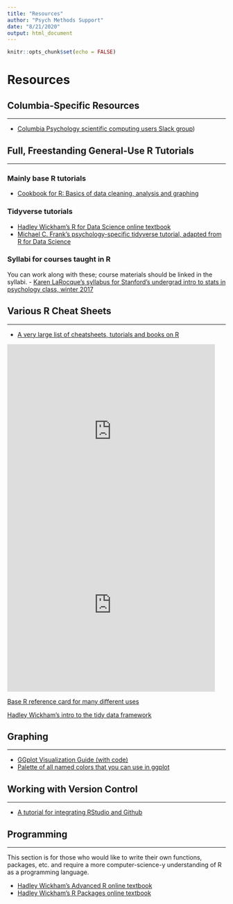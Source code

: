 ```yaml
---
title: "Resources"
author: "Psych Methods Support"
date: "8/21/2020"
output: html_document
---
```


```r
knitr::opts_chunk$set(echo = FALSE)
```

# Resources

## Columbia-Specific Resources

---

- [Columbia Psychology scientific computing users Slack group](https://join.slack.com/t/cu-psych-r-users/shared_invite/enQtMjk5MTExNjkxOTkwLTY2MjJkMGY1ZmU1MzM0ZTA0NTM2ZDJjZjFjMzU4YmRjZDJiMWQyMjJkMzVkMjc0YTE0OTg4ZmU2NjdlYzZiNjk){target="_blank"})

## Full, Freestanding General-Use R Tutorials

---

### Mainly base R tutorials

- [Cookbook for R: Basics of data cleaning, analysis and graphing](http://www.cookbook-r.com/){target="_blank"}

### Tidyverse tutorials

- [Hadley Wickham's R for Data Science online textbook](http://r4ds.had.co.nz/){target="_blank"}
- [Michael C. Frank's psychology-specific tidyverse tutorial, adapted from R for Data Science](https://github.com/mcfrank/tidyverse-tutorial/blob/master/tidyverse_tutorial.Rmd){target="_blank"}

### Syllabi for courses taught in R

You can work along with these; course materials should be linked in the syllabi.
- [Karen LaRocque's syllabus for Stanford's undergrad intro to stats in psychology class, winter 2017](http://web.stanford.edu/class/psych10/schedule/index.html){target="_blank"}

## Various R Cheat Sheets

---

- [A very large list of cheatsheets, tutorials and books on R](https://paulvanderlaken.com/2017/08/10/r-resources-cheatsheets-tutorials-books/){target="_blank"}

<div class="row">
<div class="col-md-6">
<iframe
src="https://www.rstudio.com/wp-content/uploads/2015/02/data-wrangling-cheatsheet.pdf"
frameborder="0"
width="95%"
height="400px"
scrolling="auto">
</iframe>
</div>
<div class="col-md-6">
<iframe
src="https://www.rstudio.com/wp-content/uploads/2015/02/rmarkdown-cheatsheet.pdf"
frameborder="0"
width="95%"
height="400px"
scrolling="auto">
</iframe>
</div>
</div>

[Base R reference card for many different uses](https://cran.r-project.org/doc/contrib/Short-refcard.pdf){target="_blank"}

[Hadley Wickham's intro to the tidy data framework](https://vita.had.co.nz/papers/tidy-data.pdf){target="_blank"}

## Graphing

---

- [GGplot Visualization Guide (with code)](http://r-statistics.co/Top50-Ggplot2-Visualizations-MasterList-R-Code.html){target="_blank"}
- [Palette of all named colors that you can use in ggplot](http://sape.inf.usi.ch/quick-reference/ggplot2/colour){target="_blank"}

## Working with Version Control

---

- [A tutorial for integrating RStudio and Github](http://happygitwithr.com/){target="_blank"}

## Programming

---

This section is for those who would like to write their own functions, packages, etc. and require a more computer-science-y understanding of R as a programming language.

- [Hadley Wickham's Advanced R online textbook](http://adv-r.had.co.nz/){target="_blank"}
- [Hadley Wickham's R Packages online textbook](http://r-pkgs.had.co.nz/){target="_blank"}
